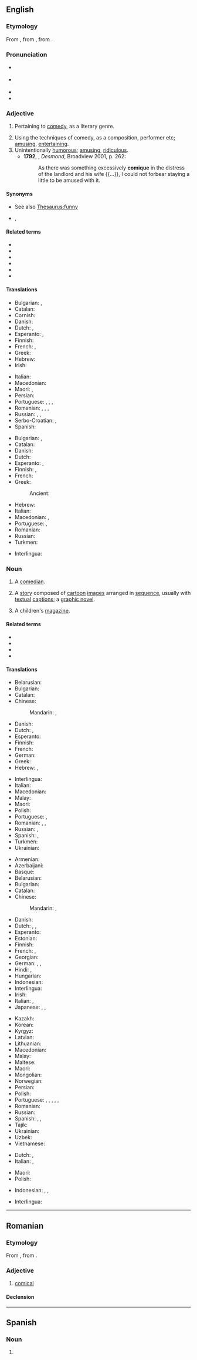{{also|Comic|cómic|còmic|çomıç}}
==English==
{{wikipedia}}

===Etymology===
From {{der|en|la|comicus}}, from {{der|en|grc|κωμικός||relating to comedy|sc=polytonic}}, from {{m|grc|κῶμος||carousal|sc=polytonic}}.

===Pronunciation===
* {{a|RP}} {{IPA|en|/ˈkɒmɪk/}}
* {{a|GenAm}} {{IPA|en|/ˈkɑmɪk/}}
* {{audio|en|en-us-comic.ogg|Audio (US)}}
* {{rhymes|en|ɒmɪk|s=2}}

===Adjective===
{{en-adj}}

# Pertaining to [[comedy]], as a literary genre. {{defdate|from 16th c.}}
#: {{ux|en|'''comic''' genius}}
#: {{ux|en|a '''comic''' stereotype}}
# Using the techniques of comedy, as a composition, performer etc; [[amusing]], [[entertaining]]. {{defdate|from 16th c.}}
# Unintentionally [[humorous]]; [[amusing]], [[ridiculous]]. {{defdate|from 17th c.}}
#*'''1792''', {{w|Charlotte Smith (writer)|Charlotte Smith}}, ''Desmond'', Broadview 2001, p. 262:
#*:As there was something excessively '''comique''' in the distress of the landlord and his wife {{...}}, I could not forbear staying a little to be amused with it.

====Synonyms====
* See also [[Thesaurus:funny]]
* {{sense|comedy}} {{l|en|comedic}}, {{l|en|comical}}

====Related terms====
* {{l|en|comedian}}
* {{l|en|comical}}
* {{l|en|comicality}}
* {{l|en|comically}}
* {{l|en|comicalness}}
* {{l|en|comic strip}}

====Translations====
{{trans-top|being funny}}
* Bulgarian: {{t+|bg|смешен}}, {{t+|bg|комичен}}
* Catalan: {{t+|ca|còmic}}
* Cornish: {{t|kw|hwarthus}}
* Danish: {{t|da|komisk}}
* Dutch: {{t+|nl|grappig}}, {{t+|nl|komisch}}
* Esperanto: {{t|eo|komedia}}, {{t|eo|komika}}
* Finnish: {{t+|fi|koominen}}
* French: {{t+|fr|comique|m|f}}, {{t+|fr|cocasse|m|f}}
* Greek: {{t+|el|κωμικός|m}}
* Hebrew: {{t+|he|קומי|m|tr=qomi}}
* Irish: {{t|ga|greannmhar}}
{{trans-mid}}
* Italian: {{t+|it|comico}}
* Macedonian: {{t|mk|комичен|m}}
* Maori: {{t|mi|hātakēhi}}, {{t|mi|whakakata}}
* Persian: {{t+|fa|کمیک|tr=komik|sc=fa-Arab}}
* Portuguese: {{t+|pt|cômico}} {{qualifier|Brazil}}, {{t+|pt|cómico}} {{qualifier|Portugal}}, {{t+|pt|engraçado}}, {{t+|pt|divertido}}
* Romanian: {{t+|ro|comic}}, {{t+|ro|haios}}, {{t+|ro|amuzant}}, {{t+|ro|caraghios}}
* Russian: {{t+|ru|коми́ческий}}, {{t+|ru|смешно́й}}, {{t+|ru|коми́чный}}
* Serbo-Croatian: {{t+|sh|kòmičan}}, {{t+|sh|smijéšan}}
* Spanish: {{t+|es|cómico|m}}
{{trans-bottom}}

{{trans-top|related to comedy}}
* Bulgarian: {{t+|bg|комичен}}, {{t|bg|комедиен}}
* Catalan: {{t+|ca|còmic}}
* Danish: {{t|da|komisk}}
* Dutch: {{t+|nl|komisch}}
* Esperanto: {{t|eo|komedia}}, {{t|eo|komika}}
* Finnish: {{t+|fi|koominen}}, {{t+|fi|komedia|alt=komedia-}}
* French: {{t+|fr|comique|m|f}}
* Greek: {{t+|el|κωμικός|m}}
*: Ancient: {{t|grc|κωμικός}}
{{trans-mid}}
* Hebrew: {{t+|he|קומי|m|tr=qomi}}
* Italian: {{t+|it|comico}}
* Macedonian: {{t|mk|комедиски|m}}, {{t|mk|комичен|m}}
* Portuguese: {{t+|pt|cômico}} {{qualifier|Brazil}}, {{t+|pt|cómico}} {{qualifier|Portugal}}
* Romanian: {{t+|ro|comic}}
* Russian: {{t+|ru|комеди́йный}}
* Turkmen: {{t|tk|wäşi }}
{{trans-bottom}}

{{checktrans-top}}
* Interlingua: {{t-check|ia|comic}}
{{trans-mid}}
{{trans-bottom}}

===Noun===
{{en-noun}}

# {{senseid|en|comedian}} A [[comedian]].
#: {{ux|en|She started out as a joke-writer on the radio, and first performed as a '''comic''' at the ages of 30.}}
# {{senseid|en|cartoon story}} A [[story]] composed of [[cartoon]] [[image]]s arranged in [[sequence]], usually with [[textual]] [[caption]]s; a [[graphic novel]].
# {{lb|en|British}} A children's [[magazine]].

====Related terms====
* {{l|en|comic book}}
* {{l|en|comic strip}}
* {{l|en|comics}}
* {{l|en|stand-up comic}}

====Translations====
{{trans-top|comedian|id=comedian}}
* Belarusian: {{t|be|ко́мік|m}}
* Bulgarian: {{t+|bg|ко́мик|m}}
* Catalan: {{t+|ca|còmic|m}}
* Chinese:
*: Mandarin: {{t|cmn|喜劇演員|sc=Hani}}, {{t|cmn|喜剧演员|tr=xǐjù yǎnyuán|sc=Hani}}
* Danish: {{t|da|komiker|c}}
* Dutch: {{t+|nl|komiek|m}}, {{t+|nl|humorist|m}}
* Esperanto: {{t|eo|komikisto}}
* Finnish: {{t+|fi|koomikko}}
* French: {{t+|fr|comédien|m}}
* German: {{t+|de|Komiker|m}}
* Greek: {{t+|el|κωμικός|m|sc=Grek}}
* Hebrew: {{t+|he|קומיקאי|m|tr=qomiqai|sc=Hebr}}, {{t|he|קומיקאית|f|tr=qomiqait|sc=Hebr}}
{{trans-mid}}
* Interlingua: {{t|ia|comica|f}}
* Italian: {{t+|it|comico|m}}
* Macedonian: {{t|mk|ко́мичар|m}}
* Malay: {{t+|ms|pelawak}}
* Maori: {{t|mi|kaiwhakakata}}
* Polish: {{t+|pl|komik|m}}
* Portuguese: {{t+|pt|comediante|m|f}}, {{t+|pt|humorista|m|f}}
* Romanian: {{t+|ro|comic|m}}, {{t+|ro|comedian|m}} {{qualifier|rare}}, {{t+|ro|comediană|f}} {{qualifier|rare}}
* Russian: {{t+|ru|ко́мик|m}}, {{t+|ru|эксце́нтрик|m}}
* Spanish: {{t+|es|cómico|m}}, {{t|es|comediante|m|f}}
* Turkmen: {{t|tk|wäşi }}
* Ukrainian: {{t+|uk|ко́мік|m}}
{{trans-bottom}}

{{trans-top|cartoon story}}
* Armenian: {{t+|hy|կոմիքս}}
* Azerbaijani: {{t|az|komiks}}
* Basque: {{t|eu|komiki}}
* Belarusian: {{t|be|ко́мікс|m}}
* Bulgarian: {{t|bg|ко́микс|m}}
* Catalan: {{t+|ca|còmic}}
* Chinese:
*: Mandarin: {{t+|cmn|漫畫|sc=Hani}}, {{t+|cmn|漫画|tr=mànhuà|sc=Hani}}
* Danish: {{t+|da|tegneserie|c}}
* Dutch: {{t+|nl|strip|m}}, {{t+|nl|stripboek|n}}, {{t+|nl|stripverhaal|n}}
* Esperanto: {{t|eo|komikso}}
* Estonian: {{t|et|koomiks|p}}
* Finnish: {{t+|fi|sarjakuva}}
* French: {{t+|fr|bande dessinée|f}}, {{t+|fr|BD|f}}
* Georgian: {{t|ka|კომიქსი}}
* German: {{t+|de|Bildergeschichte|f}}, {{t+|de|Comic|m}}, {{t+|de|Strip|m}}
* Hindi: {{t|hi|कॉमिक्स}}, {{t|hi|कोमिक्स}}
* Hungarian: {{t+|hu|képregény}}
* Indonesian: {{t+|id|komik}}
* Interlingua: {{t|ia|banda designate}}
* Irish: {{t|ga|greannán|m}}
* Italian: {{t+|it|fumetto|m}}, {{t+|it|striscia|f}}
* Japanese: {{t+|ja|漫画|tr=[[まんが]], manga|sc=Jpan}}, {{t|ja|コミック|tr=komikku}}, {{t|ja|コミックス|tr=komikkusu}}
{{trans-mid}}
* Kazakh: {{t|kk|комикс}}
* Korean: {{t+|ko|만화}}
* Kyrgyz: {{t+|ky|комикс}}
* Latvian: {{t|lv|komikss|m}}
* Lithuanian: {{t|lt|komiksas|m}}
* Macedonian: {{t|mk|стрип|m}}
* Malay: {{t|ms|komik}}
* Maltese: {{t|mt|strixxiklu|m}}
* Maori: {{t|mi|kōmeke}}
* Mongolian: {{t|mn|комикс}}
* Norwegian: {{t+|no|tegneserie|m}}
* Persian: {{t+|fa|کمیک|tr=komik}}
* Polish: {{t+|pl|komiks|m}}
* Portuguese: {{t+|pt|cartum|m}}, {{t+|pt|história em quadrinhos|f}}, {{t|pt|história de quadrinhos|f}}, {{t+|pt|banda desenhada|f}}, {{t|pt|historinha|f}}, {{t+|pt|gibi|m}}
* Romanian: {{t+|ro|benzi desenate|f-p}}
* Russian: {{t+|ru|ко́микс|m}}
* Spanish: {{t+|es|cómic|m}}, {{t+|es|tebeo|m}}, {{t+|es|historieta|f}}
* Tajik: {{t|tg|комикс}}
* Ukrainian: {{t|uk|ко́мікс|m}}
* Uzbek: {{t|uz|komiks}}
* Vietnamese: {{t|vi|truyện tranh}}
{{trans-bottom}}

{{trans-top|children's newspaper}}
* Dutch: {{t|nl|jeugdkrant}}, {{t|nl|kinderkrant}}
* Italian: {{t+|it|giornaletto|m}}, {{t+|it|giornalino|m}}
{{trans-mid}}
* Maori: {{t|mi|kōmeke}}
* Polish: {{t+|pl|komiks|m}}
{{trans-bottom}}

{{checktrans-top}}
* Indonesian: {{t+check|id|komik}}, {{t+check|id|cergam}}, {{t-check|id|[[cerita]] [[gambar|bergambar]]}} <!-- was "[[cerita]] [[gambar|bergambar]]" - assumed sum-of-parts; if an idiom, use {{t}} instead of {{t-SOP}}. see [[User:Kephir/gadgets/xte#Translation_fixing]] -->
{{trans-mid}}
* Interlingua: {{t-check|ia|comico}}
{{trans-bottom}}

{{topics|en|Occupations|Comedy|People}}

----

==Romanian==

===Etymology===
From {{bor|ro|fr|comique}}, from {{der|ro|la|comicus}}.

===Adjective===
{{ro-adj}}

# [[comical]]

====Declension====
{{ro-decl-adj}}

----

==Spanish==

===Noun===
{{es-noun|m}}

# {{misspelling of |es|cómic}}